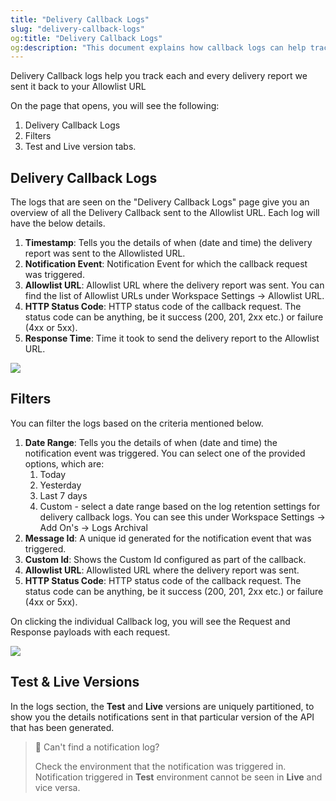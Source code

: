 ```yaml
---
title: "Delivery Callback Logs"
slug: "delivery-callback-logs"
og:title: "Delivery Callback Logs"
og:description: "This document explains how callback logs can help track delivery reports sent to your Allowlist URL, providing details such as timestamp, notification event, channel, HTTP status code, and response time. It also includes information on filters for date range, message ID, custom ID, and HTTP status code, with the ability to view individual callback log details."
---
```


Delivery Callback logs help you track each and every delivery report we sent it back to your Allowlist URL

On the page that opens, you will see the following:

1. Delivery Callback Logs
2. Filters
3. Test and Live version tabs.

## Delivery Callback Logs

The logs that are seen on the "Delivery Callback Logs" page give you an overview of all the Delivery Callback sent to the Allowlist URL. Each log will have the below details.

1. **Timestamp**: Tells you the details of when (date and time) the delivery report was sent to the Allowlisted URL.
2. **Notification Event**: Notification Event for which the callback request was triggered.
3. **Allowlist URL**: Allowlist URL where the delivery report was sent. You can find the list of Allowlist URLs under Workspace Settings -> Allowlist URL.
4. **HTTP Status Code**: HTTP status code of the callback request. The status code can be anything, be it success (200, 201, 2xx etc.) or failure (4xx or 5xx).
5. **Response Time**: Time it took to send the delivery report to the Allowlist URL.

![](/images/fb7ca5c-Delivery_Callback_Logs.png)

## Filters

You can filter the logs based on the criteria mentioned below.

1. **Date Range**: Tells you the details of when (date and time) the notification event was triggered. You can select one of the provided options, which are:
    1. Today
    2. Yesterday
    3. Last 7 days
    4. Custom - select a date range based on the log retention settings for delivery callback logs. You can see this under Workspace Settings -> Add On's -> Logs Archival
2. **Message Id**: A unique id generated for the notification event that was triggered.
3. **Custom Id**: Shows the Custom Id configured as part of the callback.
4. **Allowlist URL**: Allowlisted URL where the delivery report was sent.
5. **HTTP Status Code**: HTTP status code of the callback request. The status code can be anything, be it success (200, 201, 2xx etc.) or failure (4xx or 5xx).

On clicking the individual Callback log, you will see the Request and Response payloads with each request.

![](/images/096c8af-Callback_details_new.png)

## Test & Live Versions

In the logs section, the **Test** and **Live** versions are uniquely partitioned, to show you the details notifications sent in that particular version of the API that has been generated.

> 🚧 Can't find a notification log?
>
> Check the environment that the notification was triggered in. Notification triggered in **Test** environment cannot be seen in **Live** and vice versa.
